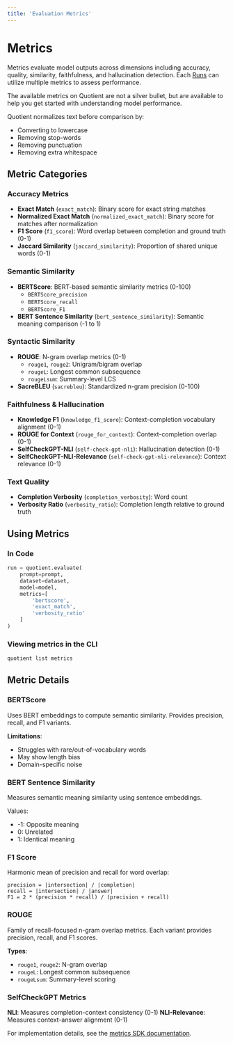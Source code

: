 ```yaml
---
title: 'Evaluation Metrics'
---
```


# Metrics

Metrics evaluate model outputs across dimensions including accuracy, quality, similarity, faithfulness, and hallucination detection. Each [Runs](/evaluations) can utilize multiple metrics to assess performance.

<Tip>The available metrics on Quotient are not a silver bullet, but are available to help you get started with understanding model performance.</Tip>

<Note>
Quotient normalizes text before comparison by:

- Converting to lowercase
- Removing stop-words
- Removing punctuation
- Removing extra whitespace
</Note>

## Metric Categories

### Accuracy Metrics
- **Exact Match** (`exact_match`): Binary score for exact string matches
- **Normalized Exact Match** (`normalized_exact_match`): Binary score for matches after normalization
- **F1 Score** (`f1_score`): Word overlap between completion and ground truth (0-1)
- **Jaccard Similarity** (`jaccard_similarity`): Proportion of shared unique words (0-1)

### Semantic Similarity
- **BERTScore**: BERT-based semantic similarity metrics (0-100)
  - `BERTScore_precision`
  - `BERTScore_recall`
  - `BERTScore_F1`
- **BERT Sentence Similarity** (`bert_sentence_similarity`): Semantic meaning comparison (-1 to 1)

### Syntactic Similarity
- **ROUGE**: N-gram overlap metrics (0-1)
  - `rouge1`, `rouge2`: Unigram/bigram overlap
  - `rougeL`: Longest common subsequence
  - `rougeLsum`: Summary-level LCS
- **SacreBLEU** (`sacrebleu`): Standardized n-gram precision (0-100)

### Faithfulness & Hallucination
- **Knowledge F1** (`knowledge_f1_score`): Context-completion vocabulary alignment (0-1)
- **ROUGE for Context** (`rouge_for_context`): Context-completion overlap (0-1)
- **SelfCheckGPT-NLI** (`self-check-gpt-nli`): Hallucination detection (0-1)
- **SelfCheckGPT-NLI-Relevance** (`self-check-gpt-nli-relevance`): Context relevance (0-1)

### Text Quality
- **Completion Verbosity** (`completion_verbosity`): Word count
- **Verbosity Ratio** (`verbosity_ratio`): Completion length relative to ground truth

## Using Metrics

### In Code
```python
run = quotient.evaluate(
    prompt=prompt,
    dataset=dataset,
    model=model,
    metrics=[
        'bertscore',
        'exact_match',
        'verbosity_ratio'
    ]
)
```

### Viewing metrics in the CLI

```bash
quotient list metrics
```

## Metric Details

### BERTScore
Uses BERT embeddings to compute semantic similarity. Provides precision, recall, and F1 variants.

**Limitations**:
- Struggles with rare/out-of-vocabulary words
- May show length bias
- Domain-specific noise

### BERT Sentence Similarity
Measures semantic meaning similarity using sentence embeddings.

Values:
- -1: Opposite meaning
- 0: Unrelated
- 1: Identical meaning

### F1 Score
Harmonic mean of precision and recall for word overlap:
```
precision = |intersection| / |completion|
recall = |intersection| / |answer|
F1 = 2 * (precision * recall) / (precision + recall)
```

### ROUGE
Family of recall-focused n-gram overlap metrics. Each variant provides precision, recall, and F1 scores.

**Types**:
- `rouge1`, `rouge2`: N-gram overlap
- `rougeL`: Longest common subsequence
- `rougeLsum`: Summary-level scoring

### SelfCheckGPT Metrics
**NLI**: Measures completion-context consistency (0-1)
**NLI-Relevance**: Measures context-answer alignment (0-1)

For implementation details, see the [metrics SDK documentation](/sdk-reference/metrics).
